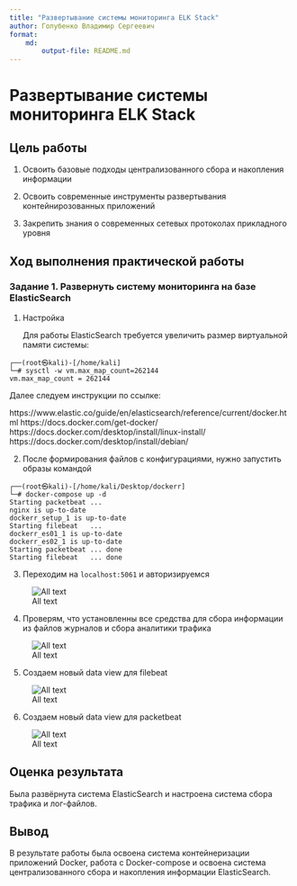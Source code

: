 ```yaml
---
title: "Развертывание системы мониторинга ELK Stack"
author: Голубенко Владимир Сергеевич
format: 
    md:
        output-file: README.md
---
```

# Развертывание системы мониторинга ELK Stack

## Цель работы

1. Освоить базовые подходы централизованного сбора и накопления информации

2. Освоить современные инструменты развертывания контейнирозованных приложений

3. Закрепить знания о современных сетевых протоколах прикладного уровня

## Ход выполнения практической работы

### Задание 1. Развернуть систему мониторинга на базе ElasticSearch

1. Настройка

    Для работы ElasticSearch требуется увеличить размер виртуальной памяти системы:

```
┌──(root㉿kali)-[/home/kali]
└─# sysctl -w vm.max_map_count=262144
vm.max_map_count = 262144
```

Далее следуем инструкции по ссылке:

https://www.elastic.co/guide/en/elasticsearch/reference/current/docker.html
https://docs.docker.com/get-docker/
https://docs.docker.com/desktop/install/linux-install/
https://docs.docker.com/desktop/install/debian/

2. После формирования файлов с конфигурациями, нужно запустить образы командой

```
┌──(root㉿kali)-[/home/kali/Desktop/dockerr]
└─# docker-compose up -d          
Starting packetbeat ... 
nginx is up-to-date
dockerr_setup_1 is up-to-date
Starting filebeat   ... 
dockerr_es01_1 is up-to-date
dockerr_es02_1 is up-to-date
Starting packetbeat ... done
Starting filebeat   ... done
```

3. Переходим на `localhost:5061` и авторизируемся

![All text](./screenshots/lab_3_4.png)

4. Проверям, что установленны все средства для сбора информации из файлов журналов и сбора аналитики трафика

![All text](./screenshots/lab_3_5.png)

5. Создаем новый data view для filebeat

![All text](./screenshots/lab_3_6.png)

6. Создаем новый data view для packetbeat

![All text](./screenshots/lab_3_7.png)

## Оценка результата

Была развёрнута система ElasticSearch и настроена система сбора трафика и лог-файлов.

## Вывод

В результате работы была освоена система контейнеризации приложений Docker, работа с Docker-compose и освоена система централизованного сбора и накопления информации ElasticSearch.
